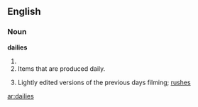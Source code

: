 ==English==

===Noun===
'''dailies'''

# {{plural of|[[daily]]}}
# Items that are produced daily.
# {{context|cinematography}} Lightly edited versions of the previous days filming; [[rushes]]

[[ar:dailies]]